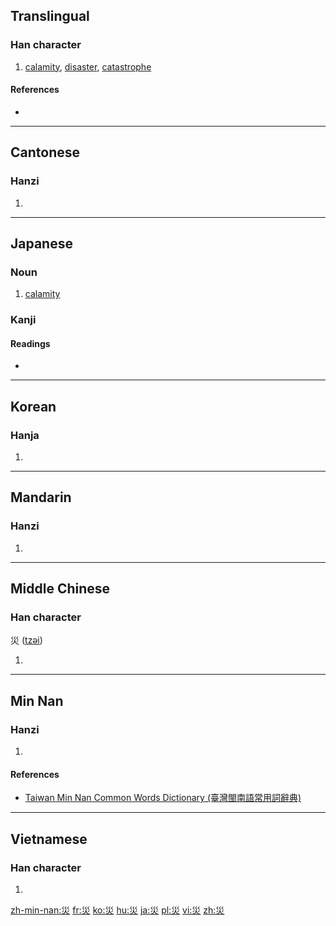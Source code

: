 {{also|灾|烖}}
==Translingual==

===Han character===
{{Han char|rn=86|rad=火|as=03|sn=7|four=2280<sub>9</sub>|canj=女女火 (VVF)|ids=⿱[[巛]][[火]]}}

# [[calamity]], [[disaster]], [[catastrophe]]

====References====
* {{Han ref|kx=0666.180|dkj=18879|dj=1075.230|hdz=32190.060|uh=707D|ud=28797|bh=A861|bd=43105}}

----

==Cantonese==

===Hanzi===
{{yue-hanzi|jyut=zoi1|y=joi1|sim=灾}}

# {{defn|lang=yue|sort=火03}}

----

==Japanese==

===Noun===
{{ja-noun|k|hira=わざわい|rom=wazawai|kata=ワザワイ}}

# {{ja-def|ワザワイ}} [[calamity]]

===Kanji===
{{ja-kanji|grade=5|rs=火03}}

====Readings====
* {{ja-readings|on=[[さい]] (sai)|kun=[[わざわい]] (wazawai)}}

----

==Korean==

===Hanja===
{{ko-hanja|hangeul=재|eumhun=|rv=jae|mr=chae|y=cay}}

# {{defn|lang=ko|sort=火03}}

----

==Mandarin==

===Hanzi===
{{cmn-hanzi|sim=灾|pin=[[zāi]] ([[zai1]])|wg=tsai<sup>1</sup>}}

# {{defn|lang=cmn|sort=火03}}

----

==Middle Chinese==

===Han character===
災 ([[tzəi]])

# {{defn|lang=ltc|sort=火03}}

----

==Min Nan==

===Hanzi===
{{nan-hanzi|tlpa=tsai (tsai<sup>1</sup>), tse (tse<sup>1</sup>)}}

# {{defn|lang=nan|sort=火03}}

====References====
*[http://twblg.dict.edu.tw/holodict_new/result_detail.jsp?n_no=3342&curpage=1&sample=%E7%81%BD&radiobutton=1&querytarget=1&limit=20&pagenum=1&rowcount=17 Taiwan Min Nan Common Words Dictionary (臺灣閩南語常用詞辭典)]

----

==Vietnamese==

===Han character===
{{vi-hantu|[[tai]]|rs=火03}}

# {{defn|lang=vi|sort=火03}}

[[zh-min-nan:災]]
[[fr:災]]
[[ko:災]]
[[hu:災]]
[[ja:災]]
[[pl:災]]
[[vi:災]]
[[zh:災]]